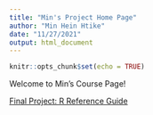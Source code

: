 ```yaml
---
title: "Min's Project Home Page"
author: "Min Hein Htike"
date: "11/27/2021"
output: html_document
---
```


```r
knitr::opts_chunk$set(echo = TRUE)
```

Welcome to Min's Course Page!

[Final Project: R Reference Guide](final_R_reference.html)